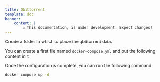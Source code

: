 ```yaml
---
title: Qbittorrent
template: doc
banner:
    content: |
        ⚠️ This documentation, is under development. Expect changes!
---
```



<WarnBanner />


Create a folder in which to place the qbittorrent data.

You can create a first file named `docker-compose.yml` and put the following content in it

<ShowCode url="qbittorrent/docker-compose.yml" language="yml" title="docker-compose.yml" isGithub/>

Once the configuration is complete, you can run the following command

```bash
docker compose up -d
```
